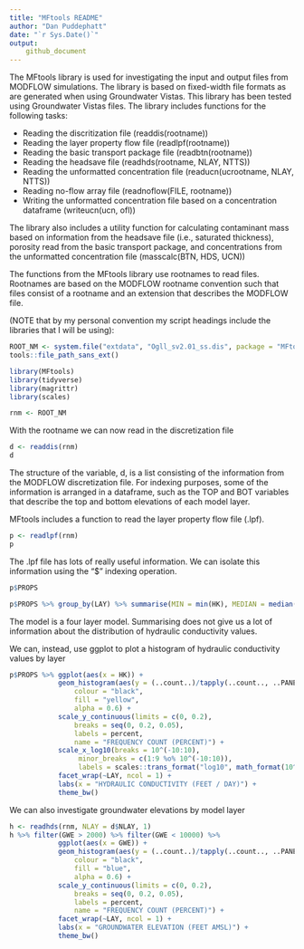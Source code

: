 ```yaml
---
title: "MFtools README"
author: "Dan Puddephatt"
date: "`r Sys.Date()`"
output:
    github_document
---
```

The MFtools library is used for investigating the input and output files from MODFLOW simulations. 
The library is based on fixed-width file formats as are generated when using Groundwater Vistas. 
This library has been tested using Groundwater Vistas files. The library includes functions for the following
tasks:

* Reading the discritization file (readdis(rootname))
* Reading the layer property flow file (readlpf(rootname))
* Reading the basic transport package file (readbtn(rootname))
* Reading the headsave file (readhds(rootname, NLAY, NTTS))
* Reading the unformatted concentration file (readucn(ucrootname, NLAY, NTTS))
* Reading no-flow array file (readnoflow(FILE, rootname))
* Writing the unformatted concentration file based on a concentration dataframe (writeucn(ucn, ofl))

The library also includes a utility function for calculating contaminant mass based on information from the
headsave file (i.e., saturated thickness), porosity read from the basic transport package,
 and concentrations from the unformatted concentration file (masscalc(BTN, HDS, UCN))

The functions from the MFtools library use rootnames to read files. Rootnames
are based on the MODFLOW rootname convention such that files consist of
a rootname and an extension that describes the MODFLOW file.

(NOTE that by my personal convention my script headings include
the libraries that I will be using):

```r
ROOT_NM <- system.file("extdata", "Ogll_sv2.01_ss.dis", package = "MFtools") %>% 
tools::file_path_sans_ext()
```

```r
library(MFtools)
library(tidyverse)
library(magrittr)
library(scales)

rnm <- ROOT_NM
```

With the rootname we can now read in the discretization file

```r
d <- readdis(rnm)
d
```

The structure of the variable, d, is a list consisting of the information
from the MODFLOW discretization file. For indexing purposes, some of the 
information is arranged in a dataframe, such as the TOP and BOT variables that
describe the top and bottom elevations of each model layer.

MFtools includes a function to read the layer property flow file (.lpf).

```r
p <- readlpf(rnm)
p
```

The .lpf file has lots of really useful information. We can isolate this information using the
"$" indexing operation.

```r
p$PROPS

p$PROPS %>% group_by(LAY) %>% summarise(MIN = min(HK), MEDIAN = median(HK), MAX = max(HK))
```

The model is a four layer model. Summarising does not give us a lot of
information about the distribution of hydraulic conductivity values.

We can, instead, use ggplot to plot a histogram of hydraulic conductivity values
by layer

```r
p$PROPS %>% ggplot(aes(x = HK)) +
            geom_histogram(aes(y = (..count..)/tapply(..count.., ..PANEL.., sum)[..PANEL..]),
                colour = "black", 
                fill = "yellow", 
                alpha = 0.6) +
            scale_y_continuous(limits = c(0, 0.2), 
                breaks = seq(0, 0.2, 0.05), 
                labels = percent, 
                name = "FREQUENCY COUNT (PERCENT)") +   
            scale_x_log10(breaks = 10^(-10:10), 
                 minor_breaks = c(1:9 %o% 10^(-10:10)), 
                 labels = scales::trans_format("log10", math_format(10^.x))) +
            facet_wrap(~LAY, ncol = 1) +
            labs(x = "HYDRAULIC CONDUCTIVITY (FEET / DAY)") +
            theme_bw()
```

We can also investigate groundwater elevations by model layer

```r
h <- readhds(rnm, NLAY = d$NLAY, 1)
h %>% filter(GWE > 2000) %>% filter(GWE < 10000) %>%
            ggplot(aes(x = GWE)) +
            geom_histogram(aes(y = (..count..)/tapply(..count.., ..PANEL.., sum)[..PANEL..]),
                colour = "black", 
                fill = "blue", 
                alpha = 0.6) +
            scale_y_continuous(limits = c(0, 0.2), 
                breaks = seq(0, 0.2, 0.05), 
                labels = percent, 
                name = "FREQUENCY COUNT (PERCENT)") +   
            facet_wrap(~LAY, ncol = 1) +
            labs(x = "GROUNDWATER ELEVATION (FEET AMSL)") +
            theme_bw()
```
            